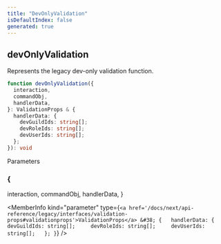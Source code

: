 ```yaml
---
title: "DevOnlyValidation"
isDefaultIndex: false
generated: true
---
```



<!-- This file was generated from the CommandKit source. Do not modify. Instead, re-run the "docgen" script -->


## devOnlyValidation

<GenerationInfo sourceFile="packages/legacy/src/validations/devOnly.ts" sourceLine="8" packageName="@commandkit/legacy" />

Represents the legacy dev-only validation function.

```ts title="Signature"
function devOnlyValidation({
  interaction,
  commandObj,
  handlerData,
}: ValidationProps & {
  handlerData: {
    devGuildIds: string[];
    devRoleIds: string[];
    devUserIds: string[];
  };
}): void
```
Parameters

### \{
  interaction,
  commandObj,
  handlerData,
}

<MemberInfo kind="parameter" type={`<a href='/docs/next/api-reference/legacy/interfaces/validation-props#validationprops'>ValidationProps</a> &#38; {   handlerData: {     devGuildIds: string[];     devRoleIds: string[];     devUserIds: string[];   }; }`} />

